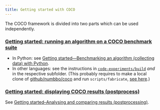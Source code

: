 ```yaml
---
title: Getting started with COCO
---
```


The COCO framework is divided into two parts which can be used independently.

### [Getting started: running an algorithm on a COCO benchmark suite](experiment-python.qmd)
  - In Python: see [Getting started---Benchmarking an algorithm (collecting data) with Python](experiment-python.qmd).
  - In other languages: see the instructions in [`code-experiments/build`](https://github.com/numbbo/coco/tree/master/code-experiments/build) _and_ in the respective subfolder. (This probably requires to make a local clone of [github/numbbo/coco](https://github.com/numbbo/coco) and run `scripts/fabricate`, [see here](https://github.com/numbbo/coco/blob/master/DEVELOPMENT.md).)

### [Getting started: displaying COCO results (postprocess)](postprocessing.qmd)
See [Getting started--Analysing and comparing results (postprocessing)](postprocessing.qmd).

[//]: # (We may want to have some buttons here [Benchmarking an algorithm (collecting data) with Python](experiment-python.qmd) [Analysing and comparing results (postprocessing)](postprocessing.qmd) We may want to have here ## Related links)
